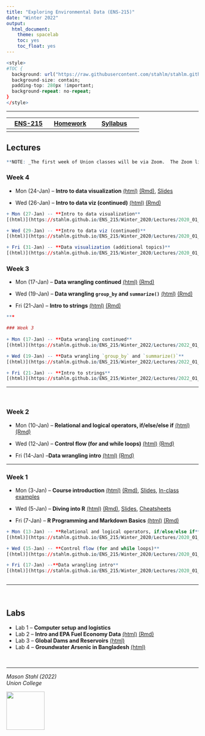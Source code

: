 ```yaml
---
title: "Exploring Environmental Data (ENS-215)"
date: "Winter 2022"
output:
  html_document:
    theme: spacelab
    toc: yes
    toc_float: yes
---
```




```r
<style>
#TOC {
  background: url("https://raw.githubusercontent.com/stahlm/stahlm.github.io/master/ENS_215/Winter_2022/Images/logo_ens_215.png");
  background-size: contain;
  padding-top: 280px !important;
  background-repeat: no-repeat;
}
</style>
```



<!-- Global site tag (gtag.js) - Google Analytics -->
<script async src="https://www.googletagmanager.com/gtag/js?id=UA-137229217-1"></script>
<script>
  window.dataLayer = window.dataLayer || [];
  function gtag(){dataLayer.push(arguments);}
  gtag('js', new Date());

  gtag('config', 'UA-137229217-1');
</script>

***


| [ENS-215](https://stahlm.github.io/ENS_215/Winter_2022/Home.html)  | [Homework](https://stahlm.github.io/ENS_215/Winter_2022/HW.html)  | [Syllabus](https://stahlm.github.io/ENS_215/Winter_2022/Syllabus.html)  |
|:-------:|:------:|:--------:|
|      |     |        |       |

## Lectures 

```r
**NOTE: _The first week of Union classes will be via Zoom.  The Zoom link is available on our Nexus site._**

```



### Week 4
+ Mon (24-Jan) -- **Intro to data visualization**
[(html)](https://stahlm.github.io/ENS_215/Winter_2022/Lectures/2022_01_24_Intro_data_viz.html)  [(Rmd)](https://raw.githubusercontent.com/stahlm/stahlm.github.io/master/ENS_215/Winter_2022/Lectures/2022_01_24_Intro_data_viz.Rmd), [Slides](https://stahlm.github.io/ENS_215/Winter_2022/Lectures/2022_01_24_slides.html) 

+ Wed (26-Jan) -- **Intro to data viz (continued)**
[(html)](https://stahlm.github.io/ENS_215/Winter_2020/Lectures/2022_01_26_Intro_data_viz.html)  [(Rmd)](https://raw.githubusercontent.com/stahlm/stahlm.github.io/master/ENS_215/Winter_2022/Lectures/2022_01_26_Intro_data_viz.Rmd)


```r
+ Mon (27-Jan) -- **Intro to data visualization**
[(html)](https://stahlm.github.io/ENS_215/Winter_2020/Lectures/2020_01_27_Intro_data_viz.html)  [(Rmd)](https://raw.githubusercontent.com/stahlm/stahlm.github.io/master/ENS_215/Winter_2020/Lectures/2020_01_27_Intro_data_viz.Rmd), [Slides](https://stahlm.github.io/ENS_215/Winter_2020/Lectures/2020_01_27_slides.html) 

+ Wed (29-Jan) -- **Intro to data viz (continued)**
[(html)](https://stahlm.github.io/ENS_215/Winter_2020/Lectures/2020_01_29_Intro_data_viz.html)  [(Rmd)](https://raw.githubusercontent.com/stahlm/stahlm.github.io/master/ENS_215/Winter_2020/Lectures/2020_01_29_Intro_data_viz.Rmd)

+ Fri (31-Jan) -- **Data visualization (additional topics)**
[(html)](https://stahlm.github.io/ENS_215/Winter_2020/Lectures/2020_01_31_Data_viz.html)  [(Rmd)](https://raw.githubusercontent.com/stahlm/stahlm.github.io/master/ENS_215/Winter_2020/Lectures/2020_01_31_Data_viz.Rmd) 
```


### Week 3
  
+ Mon (17-Jan) -- **Data wrangling continued** 
[(html)](https://stahlm.github.io/ENS_215/Winter_2022/Lectures/2022_01_17_Data_manipulation_cont.html)  [(Rmd)](https://raw.githubusercontent.com/stahlm/stahlm.github.io/master/ENS_215/Winter_2022/Lectures/2022_01_17_Data_manipulation_cont.Rmd)  


+ Wed (19-Jan) -- **Data wrangling `group_by` and `summarize()`**
[(html)](https://stahlm.github.io/ENS_215/Winter_2022/Lectures/2022_01_19.html)  [(Rmd)](https://raw.githubusercontent.com/stahlm/stahlm.github.io/master/ENS_215/Winter_2022/Lectures/2022_01_19.Rmd) 


+ Fri (21-Jan) -- **Intro to strings** 
[(html)](https://stahlm.github.io/ENS_215/Winter_2022/Lectures/2022_01_21_strings.html)  [(Rmd)](https://raw.githubusercontent.com/stahlm/stahlm.github.io/master/ENS_215/Winter_2022/Lectures/2022_01_21_strings.Rmd)  


```r


***

### Week 3
  
+ Mon (17-Jan) -- **Data wrangling continued** 
[(html)](https://stahlm.github.io/ENS_215/Winter_2022/Lectures/2022_01_17_Data_manipulation_cont.html)  [(Rmd)](https://raw.githubusercontent.com/stahlm/stahlm.github.io/master/ENS_215/Winter_2022/Lectures/2022_01_17_Data_manipulation_cont.Rmd)  

+ Wed (19-Jan) -- **Data wrangling `group_by` and `summarize()`**
[(html)](https://stahlm.github.io/ENS_215/Winter_2022/Lectures/2022_01_19.html)  [(Rmd)](https://raw.githubusercontent.com/stahlm/stahlm.github.io/master/ENS_215/Winter_2022/Lectures/2022_01_19.Rmd) 

+ Fri (21-Jan) -- **Intro to strings** 
[(html)](https://stahlm.github.io/ENS_215/Winter_2022/Lectures/2022_01_21_strings.html)  [(Rmd)](https://raw.githubusercontent.com/stahlm/stahlm.github.io/master/ENS_215/Winter_2022/Lectures/2022_01_21_strings.Rmd)  

```



***

<br/>  


### Week 2

+ Mon (10-Jan) -- **Relational and logical operators, if/else/else if** 
[(html)](https://stahlm.github.io/ENS_215/Winter_2022/Lectures/2022_01_10_R_basics_cont.html)  [(Rmd)](https://raw.githubusercontent.com/stahlm/stahlm.github.io/master/ENS_215/Winter_2022/Lectures/2022_01_10_R_basics_cont.Rmd)

+ Wed (12-Jan) -- **Control flow (for and while loops)**
[(html)](https://stahlm.github.io/ENS_215/Winter_2022/Lectures/2022_01_12_R_basic_loops.html)  [(Rmd)](https://raw.githubusercontent.com/stahlm/stahlm.github.io/master/ENS_215/Winter_2022/Lectures/2022_01_12_R_basic_loops.Rmd)  

+ Fri (14-Jan) --**Data wrangling intro**
[(html)](https://stahlm.github.io/ENS_215/Winter_2022/Lectures/2022_01_14_Data_manipulation.html)  [(Rmd)](https://raw.githubusercontent.com/stahlm/stahlm.github.io/master/ENS_215/Winter_2022/Lectures/2022_01_14_Data_manipulation.Rmd)  

***
 
### Week 1
+ Mon (3-Jan) -- **Course introduction** 
[(html)](https://stahlm.github.io/ENS_215/Winter_2022/Lectures/2022_01_03_L1.html) [(Rmd)](https://raw.githubusercontent.com/stahlm/stahlm.github.io/master/ENS_215/Winter_2022/Lectures/2022_01_03_L1.Rmd), [Slides](https://stahlm.github.io/ENS_215/Winter_2022/Lectures/2022_01_03_Slides.html), [In-class examples](https://stahlm.github.io/ENS_215/Winter_2022/2022_01_03_examples.html) 

+ Wed (5-Jan) -- **Diving into R** [(html)](https://stahlm.github.io/ENS_215/Winter_2022/Lectures/2022_01_05_L1_diving_in.html) [(Rmd)](https://raw.githubusercontent.com/stahlm/stahlm.github.io/master/ENS_215/Winter_2022/Lectures/2022_01_05_L1_diving_in.Rmd), [Slides](https://stahlm.github.io/ENS_215/Winter_2022/Lectures/2022_01_05_Slides.html), [Cheatsheets](https://stahlm.github.io/ENS_215/Resources/Cheatsheets_all.pdf)

+ Fri (7-Jan) -- **R Programming and Markdown Basics**
[(html)](https://stahlm.github.io/ENS_215/Winter_2022/Lectures/2022_01_07_R_basics.html) [(Rmd)](https://raw.githubusercontent.com/stahlm/stahlm.github.io/master/ENS_215/Winter_2022/Lectures/2022_01_07_R_basics.Rmd)  


```r


+ Mon (13-Jan) -- **Relational and logical operators, if/else/else if** 
[(html)](https://stahlm.github.io/ENS_215/Winter_2020/Lectures/2020_01_13_R_basics_cont.html)  [(Rmd)](https://raw.githubusercontent.com/stahlm/stahlm.github.io/master/ENS_215/Winter_2020/Lectures/2020_01_13_R_basics_cont.Rmd)

+ Wed (15-Jan) -- **Control flow (for and while loops)**
[(html)](https://stahlm.github.io/ENS_215/Winter_2020/Lectures/2020_01_15_R_basic_loops.html)  [(Rmd)](https://raw.githubusercontent.com/stahlm/stahlm.github.io/master/ENS_215/Winter_2020/Lectures/2020_01_15_R_basic_loops.Rmd)

+ Fri (17-Jan) --**Data wrangling intro**
[(html)](https://stahlm.github.io/ENS_215/Winter_2020/Lectures/2020_01_17_Data_manipulation.html)  [(Rmd)](https://raw.githubusercontent.com/stahlm/stahlm.github.io/master/ENS_215/Winter_2020/Lectures/2020_01_17_Data_manipulation.Rmd)



```




***
<br/>

## Labs
+ Lab 1 -- **Computer setup and logistics**
+ Lab 2 -- **Intro and EPA Fuel Economy Data** [(html)](https://stahlm.github.io/ENS_215/Winter_2022/Labs/Lab_EPA_Fuel_Economy.html) [(Rmd)](https://raw.githubusercontent.com/stahlm/stahlm.github.io/master/ENS_215/Winter_2022/Labs/Lab_EPA_Fuel_Economy.Rmd)   
+ Lab 3 -- **Global Dams and Reservoirs** [(html)](https://stahlm.github.io/ENS_215/Winter_2022/Labs/Lab_Global_Dams.html)  
+ Lab 4 -- **Groundwater Arsenic in Bangladesh** [(html)](https://stahlm.github.io/ENS_215/Winter_2022/Labs/Lab_Bangladesh_Arsenic.html)  

<br/> 

***

_Mason Stahl (2022)_  
_Union College_ 

![](C:/Users/stahlm/Documents/Teaching_UnionCollege/Environmental_Data_Analysis/stahlm.github.io/ENS_215/Winter_2022/Images/logo_ens_215.png){width=100px}
